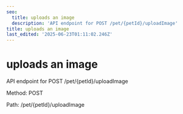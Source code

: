 ```yaml
---
seo:
  title: uploads an image
  description: 'API endpoint for POST /pet/{petId}/uploadImage'
title: uploads an image
last_edited: '2025-06-23T01:11:02.246Z'
---
```


# uploads an image

API endpoint for POST /pet/{petId}/uploadImage

Method: POST

Path: /pet/{petId}/uploadImage
